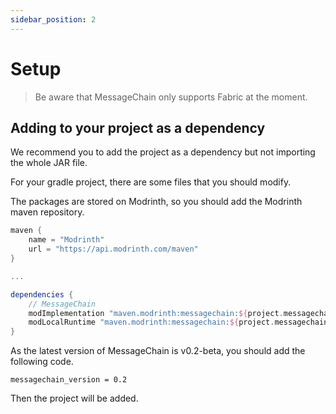 ```yaml
---
sidebar_position: 2
---
```



# Setup

> Be aware that MessageChain only supports Fabric at the moment.

## Adding to your project as a dependency

We recommend you to add the project as a dependency but not importing the whole JAR file.

For your gradle project, there are some files that you should modify.

<Tabs>

<TabItem value="build.gradle" label="build.gradle">

The packages are stored on Modrinth, so you should add the Modrinth maven repository.

```gradle title="build.gradle"
maven {
    name = "Modrinth"
    url = "https://api.modrinth.com/maven"
}

...

dependencies {
    // MessageChain
    modImplementation "maven.modrinth:messagechain:${project.messagechain_version}"
    modLocalRuntime "maven.modrinth:messagechain:${project.messagechain_version}"
}
```

</TabItem>

<TabItem value="gradle.properties" label="gradle.properties">


As the latest version of MessageChain is v0.2-beta, you should add the following code.

```properties title="gradle.properties"
messagechain_version = 0.2
```

</TabItem>

</Tabs>

Then the project will be added.
